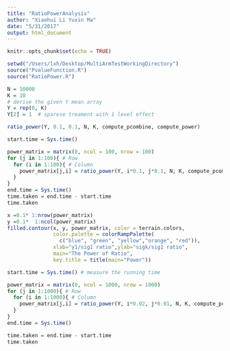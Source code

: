 ```yaml
---
title: "RatioPowerAnalysis"
author: "Xiaohui Li Yuxin Ma"
date: "5/31/2017"
output: html_document
---
```


```r
knitr::opts_chunk$set(echo = TRUE)
```

```r
setwd("/Users/lxh/Desktop/MultiArmTestWorkingDirectory")
source("PvalueFunction.R")
source("RatioPower.R")
```

```r
N = 10000
K = 10
# derive the given Y mean array 
Y = rep(0, K) 
Y[2] = 1  # sparese treament with 1 level effect

ratio_power(Y, 0.1, 0.1, N, K, compute_pcombine, compute_power)

```

```r
start.time = Sys.time()

power_matrix = matrix(0, ncol = 100, nrow = 100) 
for (j in 1:100){ # Row
  for (i in 1:100){ # Column
    power_matrix[j,i] = ratio_power(Y, i*0.1, j*0.1, N, K, compute_pcombine, compute_power) 
  }
}
end.time = Sys.time()
time.taken = end.time - start.time
time.taken
```

```r
x =0.1* 1:nrow(power_matrix)
y =0.1*  1:ncol(power_matrix)
filled.contour(x, y, power_matrix, color = terrain.colors,
               color.palette = colorRampPalette(
                 c("blue", "green", "yellow","orange", "red")),
               xlab="y1/sig1 ratio",ylab="sigk/sig1 ratio",
               main="The Power of Ratio",
               key.title = title(main="Power"))

```

```r
start.time = Sys.time() # measure the running time

power_matrix = matrix(0, ncol = 1000, nrow = 1000) 
for (j in 1:1000){ # Row
  for (i in 1:1000){ # Column
    power_matrix[j,i] = ratio_power(Y, i*0.02, j*0.01, N, K, compute_pcombine, compute_power) 
  }
}
end.time = Sys.time()

time.taken = end.time - start.time
time.taken
```



